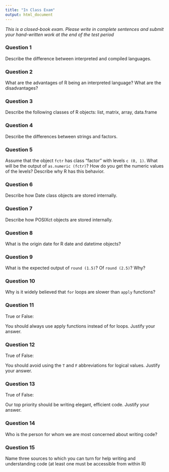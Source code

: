 ```yaml
---
title: "In Class Exam"
output: html_document
---
```


_This is a closed-book exam.  Please write in complete sentences and submit your hand-written work at the end of the test period_

### Question 1
Describe the difference between interpreted and compiled languages.

### Question 2
What are the advantages of R being an interpreted language? What are the disadvantages?

### Question 3
Describe the following classes of R objects: list, matrix, array, data.frame

### Question 4
Describe the differences between strings and factors.

### Question 5
Assume that the object `fctr` has class "factor" with levels `c (0, 1)`. What will be the output of `as.numeric (fctr)`? How do you get the numeric values of the levels? Describe why R has this behavior.

### Question 6
Describe how Date class objects are stored internally.

### Question 7
Describe how POSIXct objects are stored internally.

### Question 8
What is the origin date for R date and datetime objects?

### Question 9
What is the expected output of `round (1.5)`?  Of `round (2.5)`? Why?

### Question 10
Why is it widely believed that `for` loops are slower than `apply` functions?

### Question 11
True or False: 

You should always use apply functions instead of for loops. Justify your answer.

### Question 12
True of False:

You should avoid using the `T` and `F` abbreviations for logical values. Justify your answer.

### Question 13
True of False:

Our top priority should be writing elegant, efficient code. Justify your answer.

### Question 14
Who is the person for whom we are most concerned about writing code?

### Question 15
Name three sources to which you can turn for help writing and understanding code (at least one must be accessible from within R)